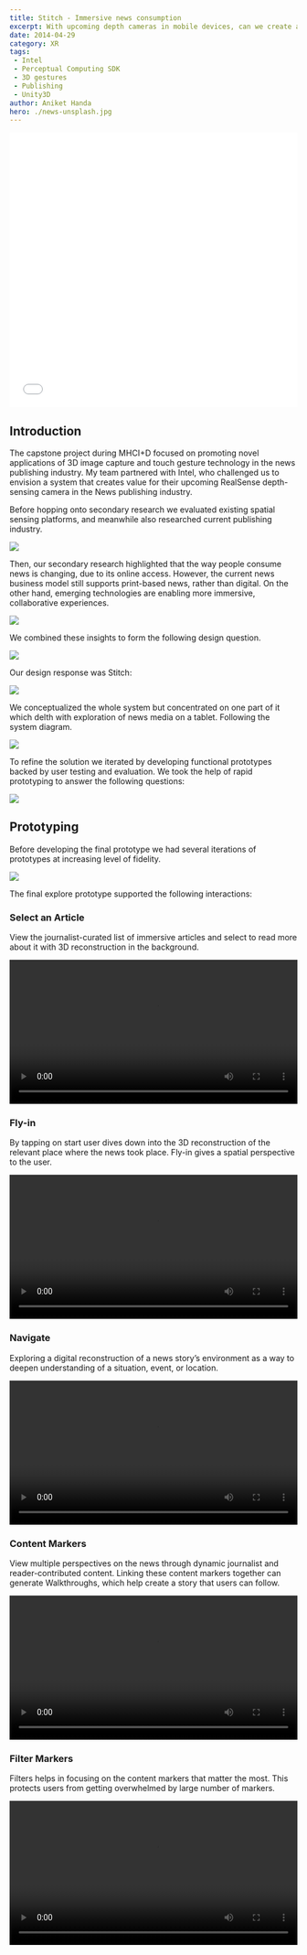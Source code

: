 ```yaml
---
title: Stitch - Immersive news consumption
excerpt: With upcoming depth cameras in mobile devices, can we create a more immersive news consumption medium?
date: 2014-04-29
category: XR
tags:
 - Intel 
 - Perceptual Computing SDK
 - 3D gestures
 - Publishing
 - Unity3D
author: Aniket Handa
hero: ./news-unsplash.jpg
---
```


<div style="height: 480px">
  <iframe src="//player.vimeo.com/video/103798732?title=0&amp;byline=0&amp;portrait=0" width="100%" height="100%" frameborder="0" webkitallowfullscreen mozallowfullscreen allowfullscreen></iframe>
</div>

## Introduction

The capstone project during MHCI+D focused on promoting novel applications of 3D image capture and touch gesture technology in the news publishing industry. My team partnered with Intel, who challenged us to envision a system that creates value for their upcoming RealSense depth-sensing camera in the News publishing industry. 

Before hopping onto secondary research we evaluated existing spatial sensing platforms, and meanwhile also researched current publishing industry.

<div className="Image__Small">
  <img src="./stitch-slide-pics-low/3.jpg" />
</div>

Then, our secondary research highlighted that the way people consume news is changing, due to its online access. However, the current news business model still supports print-based news, rather than digital. On the other hand, emerging technologies are enabling more immersive, collaborative experiences.

<div className="Image__Small">
  <img src="./stitch-slide-pics-low/4.jpg"/>
</div>

We combined these insights to form the following design question.

<div className="Image__Small">
  <img src="./stitch-slide-pics-low/1.jpg" />
</div>

Our design response was Stitch:

<div className="Image__Small">
  <img src="./stitch-slide-pics-low/0.jpg" />
</div>

We conceptualized the whole system but concentrated on one part of it which delth with exploration of news media on a tablet. Following the system diagram.

<div className="Image__Small">
  <img src="./stitch-slide-pics-low/5.jpg" />
</div>

To refine the solution we iterated by developing functional prototypes backed by user testing and evaluation. We took the help of rapid prototyping to answer the following questions:

<div className="Image__Small">
  <img src="./stitch-slide-pics-low/7.jpg" />
</div>

## Prototyping

Before developing the final prototype we had several iterations of prototypes at increasing level of fidelity.

<div className="Image__Small">
  <img src="./stitch-slide-pics-low/6.jpg"/>
</div>

The final explore prototype supported the following interactions:

### Select an Article

View the journalist-curated list of immersive articles and select to read more about it with 3D reconstruction in the background.

<div className="Image__Small">
  <video width="100%" loop autoplay>
    <source src="./movie-trims/article.mp4" type="video/mp4"/>
    <source src="./movie-trims/article.webm" type="video/webm"/>
    Your browser does not support HTML5 video.
  </video>
</div>


### Fly-in

By tapping on start user dives down into the 3D reconstruction of the relevant place where the news took place. Fly-in gives a spatial perspective to the user.

<div className="Image__Small">
  <video width="100%" loop autoplay>
    <source src="./movie-trims/fly.mp4" type="video/mp4"/>
    <source src="./movie-trims/fly.webm" type="video/webm"/>
    Your browser does not support HTML5 video.
  </video>
</div>

### Navigate 

Exploring a digital reconstruction of a news story’s environment as a way to deepen understanding of a situation, event, or location.

<div className="Image__Small">
  <video width="100%" loop autoplay>
    <source src="./movie-trims/nav.mp4" type="video/mp4"/>
    <source src="./movie-trims/nav.webm" type="video/webm"/>
    Your browser does not support HTML5 video.
  </video>
</div>

### Content Markers

View multiple perspectives on the news through dynamic journalist and reader-contributed content. Linking these content markers together can generate Walkthroughs, which help create a story that users can follow.

<div className="Image__Small">
  <video width="100%" loop autoplay>
    <source src="./movie-trims/marker.mp4" type="video/mp4"/>
    <source src="./movie-trims/marker.webm" type="video/webm"/>
    Your browser does not support HTML5 video.
  </video>
</div>


### Filter Markers

Filters helps in focusing on the content markers that matter the most. This protects users from getting overwhelmed by large number of markers.

<div className="Image__Small">
  <video width="100%" loop autoplay>
    <source src="./movie-trims/filter.mp4" type="video/mp4"/>
    <source src="./movie-trims/filter.webm" type="video/webm"/>
    Your browser does not support HTML5 video.
  </video>
</div>


			
